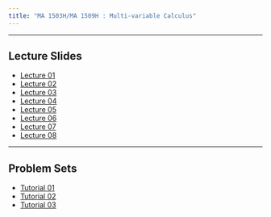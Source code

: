 ```yaml
---
title: "MA 1503H/MA 1509H : Multi-variable Calculus"
---
```


---

## Lecture Slides
* [Lecture 01](https://iitgoffice-my.sharepoint.com/:b:/g/personal/aganguly_iitg_ac_in/EZFcq2zMDEtEsZWNVOiz9GABwNFYWoduwVTaIC_xt0vQ-A?e=CbXIuV)
* [Lecture 02](https://iitgoffice-my.sharepoint.com/:b:/g/personal/aganguly_iitg_ac_in/EesTa2BlE5lOs_rDmblnL3wBE-5J0YtkfedTIp-D6rPOfg?e=PWicbo)
* [Lecture 03](https://iitgoffice-my.sharepoint.com/:b:/g/personal/aganguly_iitg_ac_in/Ed6o-cNUfMlKkhvJB0b_CCQBKcuR6H9RybTeb5Q1usaG3Q?e=8ytxoG)
* [Lecture 04](https://iitgoffice-my.sharepoint.com/:b:/g/personal/aganguly_iitg_ac_in/EcboVAm9Ky1Nvg679wt5XwMBpHsFLUxua6Tw_l8IBq2Ukw?e=XOlbZe)
* [Lecture 05](https://iitgoffice-my.sharepoint.com/:b:/g/personal/aganguly_iitg_ac_in/Eec_E1I3GKxFs6CgEy_Sq5ABxQGmwImj-Fd8xBgkjy10vQ?e=ZKYJ15)
* [Lecture 06](https://iitgoffice-my.sharepoint.com/:b:/g/personal/aganguly_iitg_ac_in/EUOgbXJUbK5Br65dqbJ6VSABOqPoZjz-qNzmBMLDyQVb6Q?e=G3rY4X)
* [Lecture 07](https://iitgoffice-my.sharepoint.com/:b:/g/personal/aganguly_iitg_ac_in/ET11hx8bGBpDoYAsc2CJty0B_dpQwC1uHlF9IA_cGV0TKA?e=dQcEIV)
* [Lecture 08](https://iitgoffice-my.sharepoint.com/:b:/g/personal/aganguly_iitg_ac_in/EXCcu9oFes5Fgw1RxHqWSAkBCJgGc2sIflJuUG8xuvZZew?e=yJE4u4)

---

## Problem Sets
* [Tutorial 01](https://iitgoffice-my.sharepoint.com/:b:/g/personal/aganguly_iitg_ac_in/ETmrsu8EcydPm1_FEUq3nsMBZYyUBpLUPMTu8aR8f3F3_g?e=7ydaME)
* [Tutorial 02](https://iitgoffice-my.sharepoint.com/:b:/g/personal/aganguly_iitg_ac_in/ESDcSpoPSqpJrdmWquZDDMMBdAiZKPb7NmOhbWijYs3gBg?e=a5ReLm)
* [Tutorial 03](https://iitgoffice-my.sharepoint.com/:b:/g/personal/aganguly_iitg_ac_in/Edche4DQgLdFjKcYE3m6HHUBFBpe4QkywXW7JqbXg1ZPgQ?e=eg9sah)

<!-- * [Problem Set 02](./MA682/ProblemSets/P02.pdf) -->
<!-- * [Problem Set 03](./MA682/ProblemSets/P03.pdf) -->
<!-- * [Problem Set 04](./MA682/ProblemSets/P04.pdf) -->
<!-- * [Problem Set 05](./MA682/ProblemSets/P05.pdf) -->
<!-- * [Problem Set 06](./MA682/ProblemSets/P06.pdf) -->
<!-- * [Problem Set 07](./MA682/ProblemSets/P07.pdf) -->
<!-- * [Problem Set 08](./MA682/ProblemSets/P08.pdf) -->
